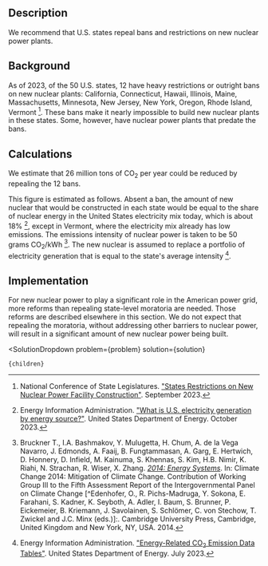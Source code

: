 

## Description
We recommend that U.S. states repeal bans and restrictions on new nuclear power plants.

## Background
As of 2023, of the 50 U.S. states, 12 have heavy restrictions or outright bans on new nuclear plants: California, Connecticut, Hawaii, Illinois, Maine, Massachusetts, Minnesota, New Jersey, New York, Oregon, Rhode Island, Vermont [^"1"]. These bans make it nearly impossible to build new nuclear plants in these states. Some, however, have nuclear power plants that predate the bans.

## Calculations
We estimate that 26 million tons of CO<sub>2</sub> per year could be reduced by repealing the 12 bans.

This figure is estimated as follows. Absent a ban, the amount of new nuclear that would be constructed in each state would be equal to the share of nuclear energy in the United States electricity mix today, which is about 18% [^"3"], except in Vermont, where the electricity mix already has low emissions. The emissions intensity of nuclear power is taken to be 50 grams CO<sub>2</sub>/kWh [^"2"]. The new nuclear is assumed to replace a portfolio of electricity generation that is equal to the state's average intensity [^"4"].


## Implementation
For new nuclear power to play a significant role in the American power grid, more reforms than repealing state-level moratoria are needed. Those reforms are described elsewhere in this section. We do not expect that repealing the moratoria, without addressing other barriers to nuclear power, will result in a significant amount of new nuclear power being built.

[^"1"]: National Conference of State Legislatures. ["States Restrictions on New Nuclear Power Facility Construction"](https://www.ncsl.org/environment-and-natural-resources/states-restrictions-on-new-nuclear-power-facility-construction). September 2023.

[^"2"]: Bruckner T., I.A. Bashmakov, Y. Mulugetta, H. Chum, A. de la Vega Navarro, J. Edmonds, A. Faaij, B. Fungtammasan, A. Garg, E. Hertwich, D. Honnery, D. Infield, M. Kainuma, S. Khennas, S. Kim, H.B. Nimir, K. Riahi, N. Strachan, R. Wiser, X. Zhang. [*2014: Energy Systems*](https://www.ipcc.ch/site/assets/uploads/2018/02/ipcc_wg3_ar5_chapter7.pdf). In: Climate Change 2014: Mitigation of Climate Change. Contribution of Working Group III to the Fifth Assessment Report of the Intergovernmental Panel on Climate Change [^Edenhofer, O., R. Pichs-Madruga, Y. Sokona, E. Farahani, S. Kadner, K. Seyboth, A. Adler, I. Baum, S. Brunner, P. Eickemeier, B. Kriemann, J. Savolainen, S. Schlömer, C. von Stechow, T. Zwickel and J.C. Minx (eds.)]:. Cambridge University Press, Cambridge, United Kingdom and New York, NY, USA. 2014.

[^"3"]: Energy Information Administration. ["What is U.S. electricity generation by energy source?"](https://www.eia.gov/tools/faqs/faq.php?id=427&t=3). United States Department of Energy. October 2023.

[^"4"]: Energy Information Administration. ["Energy-Related CO<sub>2</sub> Emission Data Tables"](https://www.eia.gov/environment/emissions/state/). United States Department of Energy. July 2023.

  <SolutionDropdown 
    problem={problem} 
    solution={solution}
  >
    {children}
  </SolutionDropdown>
